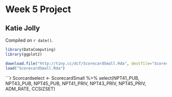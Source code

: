 # Week 5 Project

## Katie Jolly

<!-- leave this material as is -->
Compiled on `r date()`.

```r
library(DataComputing)
library(ggplot2)
```
<!-- put your content after this line -->

```r
download.file("http://tiny.cc/dcf/ScorecardSmall.Rda", destfile="ScorecardSmall.Rda")
load("ScorecardSmall.Rda")
```

```r
Scorcardselect <- ScorecardSmall %>% select(NPT41_PUB, NPT43_PUB, NPT45_PUB, NPT41_PRIV, NPT43_PRIV, NPT45_PRIV, ADM_RATE, CCSIZSET) 

